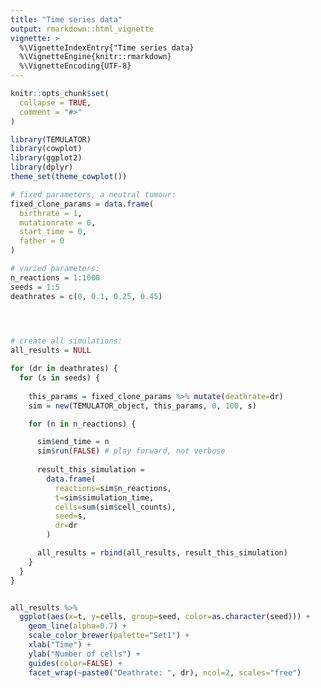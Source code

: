```yaml
---
title: "Time series data"
output: rmarkdown::html_vignette
vignette: >
  %\VignetteIndexEntry{"Time series data}
  %\VignetteEngine{knitr::rmarkdown}
  %\VignetteEncoding{UTF-8}
---
```


```r
knitr::opts_chunk$set(
  collapse = TRUE,
  comment = "#>"
)
```


```r
library(TEMULATOR)
library(cowplot)
library(ggplot2)
library(dplyr)
theme_set(theme_cowplot())
```



```r

# fixed parameters, a neutral tumour:
fixed_clone_params = data.frame(
  birthrate = 1,
  mutationrate = 0,
  start_time = 0,
  father = 0
)

# varied parameters:
n_reactions = 1:1000
seeds = 1:5
deathrates = c(0, 0.1, 0.25, 0.45)
 



# create all simulations:
all_results = NULL

for (dr in deathrates) {
  for (s in seeds) {
    
    this_params = fixed_clone_params %>% mutate(deathrate=dr)
    sim = new(TEMULATOR_object, this_params, 0, 100, s)

    for (n in n_reactions) {

      sim$end_time = n
      sim$run(FALSE) # play forward, not verbose
      
      result_this_simulation =
        data.frame(
          reactions=sim$n_reactions,
          t=sim$simulation_time,
          cells=sum(sim$cell_counts),
          seed=s,
          dr=dr
        )

      all_results = rbind(all_results, result_this_simulation)
    }
  }
}


all_results %>% 
  ggplot(aes(x=t, y=cells, group=seed, color=as.character(seed))) + 
    geom_line(alpha=0.7) + 
    scale_color_brewer(palette="Set1") + 
    xlab("Time") + 
    ylab("Number of cells") + 
    guides(color=FALSE) +
    facet_wrap(~paste0("Deathrate: ", dr), ncol=2, scales="free")
```


